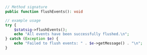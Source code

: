 ```php
// Method signature
public function flushEvents(): void

// example usage
try {
    $statsig->flushEvents();
    echo "All events have been successfully flushed.\n";
} catch (Exception $e) {
    echo "Failed to flush events: " . $e->getMessage() . "\n";
}
```